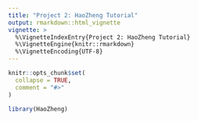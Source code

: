 ```yaml
---
title: "Project 2: HaoZheng Tutorial"
output: rmarkdown::html_vignette
vignette: >
  %\VignetteIndexEntry{Project 2: HaoZheng Tutorial}
  %\VignetteEngine{knitr::rmarkdown}
  %\VignetteEncoding{UTF-8}
---
```


```r
knitr::opts_chunk$set(
  collapse = TRUE,
  comment = "#>"
)
```

```r
library(HaoZheng)
```
